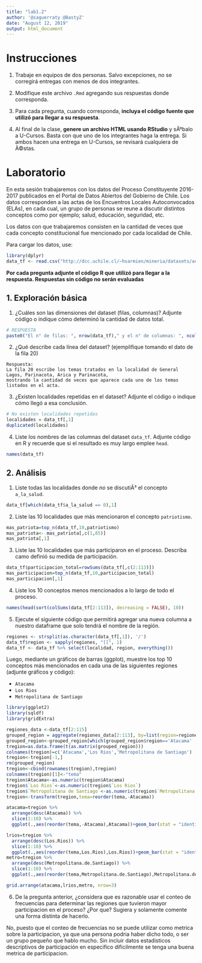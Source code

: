 ```yaml
---
title: "lab1.2"
author: '@saguerraty @BastyZ'
date: "August 12, 2019"
output: html_document
---
```

# Instrucciones

1. Trabaje en equipos de dos personas. Salvo excepciones, no se corregirá entregas con menos de dos integrantes.

2. Modifique este archivo `.Rmd` agregando sus respuestas donde corresponda.

3. Para cada pregunta, cuando corresponda, **incluya el código fuente que utilizó para llegar a su respuesta**.

4. Al final de la clase, **genere un archivo HTML usando RStudio** y sÃºbalo a U-Cursos.
   Basta con que uno de los integrantes haga la entrega. Si ambos hacen una entrega en U-Cursos, se revisará cualquiera de Ã©stas.


# Laboratorio


En esta sesión trabajaremos con los datos del Proceso Constituyente 2016-2017 publicados en el Portal de Datos Abiertos del Gobierno de Chile. Los datos corresponden a las actas de los Encuentros Locales Autoconvocados (ELAs), en cada cual, un grupo de personas se reune a discutir distintos conceptos como por ejemplo; salud, educación, seguridad, etc.

Los datos con que trabajaremos consisten en la cantidad de veces que cada concepto constitucional fue mencionado por cada localidad de Chile. 

Para cargar los datos, use:

```r
library(dplyr)
data_tf <- read.csv("http://dcc.uchile.cl/~hsarmien/mineria/datasets/actas.txt", header = T)
```


**Por cada pregunta adjunte el código R que utilizó para llegar a la respuesta. Respuestas sin código no serán evaluadas**

## 1. Exploración básica

1. ¿Cuáles son las dimensiones del dataset (filas, columnas)? Adjunte código o indique cómo determinó la cantidad de datos total. 

```r
# RESPUESTA
paste0("El n° de filas: ", nrow(data_tf)," y el n° de columnas: ", ncol(data_tf))
```

2. ¿Qué describe cada línea del dataset? (ejemplifique tomando el dato de la fila 20)

```
Respuesta:
La fila 20 escribe los temas tratados en la localidad de General Lagos, Parinacota, Arica y Parinacota,
mostrando la cantidad de veces que aparece cada uno de los temas listados en el acta.
```

3. ¿Existen localidades repetidas en el dataset? Adjunte el código o indique cómo llegó a esa conclusión.

```r
# No existen localidades repetidas
localidades = data_tf[,1]
duplicated(localidades)
```

4. Liste los nombres de las columnas del dataset `data_tf`. Adjunte código en R y recuerde que si el resultado es muy largo emplee `head`. 

```r
names(data_tf)
```


## 2. Análisis


 1. Liste todas las localidades donde *no* se discutiÃ³ el concepto `a_la_salud`.
```r
data_tf[which(data_tf$a_la_salud == 0),1]
```

 2. Liste las 10 localidades que más mencionaron el concepto `patriotismo`.
```r
mas_patriota=top_n(data_tf,10,patriotismo)
mas_patriota<- mas_patriota[,c(1,85)]
mas_patriota[,1]
```

 3. Liste las 10 localidades que más participaron en el proceso. Describa camo definió su medida de participación.
```r
data_tf$participacion_total=rowSums(data_tf[,c(2:113)])
mas_participacion=top_n(data_tf,10,participacion_total)
mas_participacion[,1]
```


 4. Liste los 10 conceptos menos mencionados a lo largo de todo el proceso.
```r
names(head(sort(colSums(data_tf[2:113]), decreasing = FALSE), 10))
```

 5. Ejecute el  siguiente código que permitirá agregar una nueva columna a nuestro dataframe que solo tendrá el nombre de la región.
```r
regiones <- strsplit(as.character(data_tf[,1]), '/')
data_tf$region <- sapply(regiones, "[[", 1)
data_tf <- data_tf %>% select(localidad, region, everything())
```

Luego, mediante un gráficos de barras (ggplot), muestre los top 10 conceptos más mencionados en cada una de las siguientes regiones (adjunte gráficos y código):

- `Atacama`
- `Los Rios`
- `Metropolitana de Santiago`

```r
library(ggplot2)
library(sqldf)
library(gridExtra)

regiones_data <-data_tf[2:115]
grouped_region = aggregate(regiones_data[2:113], by=list(region=regiones_data$region), FUN=sum)
grouped_region<-grouped_region[which(grouped_region$region=='Atacama' | grouped_region$region=='Los Rios' | grouped_region$region=='Metropolitana de Santiago'),]
tregion=as.data.frame(t(as.matrix(grouped_region)))
colnames(tregion)=c('Atacama','Los Rios','Metropolitana de Santiago')
tregion<-tregion[-1,]
rm(grouped_region)
tregion<-cbind(rownames(tregion),tregion)
colnames(tregion)[1]<-"tema"
tregion$Atacama<-as.numeric(tregion$Atacama)
tregion$`Los Rios`<-as.numeric(tregion$`Los Rios`)
tregion$`Metropolitana de Santiago`<-as.numeric(tregion$`Metropolitana de Santiago`)
tregion<-transform(tregion,tema=reorder(tema,-Atacama))

atacama=tregion %>%
  arrange(desc(Atacama)) %>%
  slice(1:10) %>%
  ggplot(.,aes(reorder(tema,-Atacama),Atacama))+geom_bar(stat = "identity")+theme(legend.position = "none")+xlab("Atacama")+coord_flip()

lrios=tregion %>%
  arrange(desc(Los.Rios)) %>%
  slice(1:10) %>%
  ggplot(.,aes(reorder(tema,Los.Rios),Los.Rios))+geom_bar(stat = "identity")+theme(legend.position = "none")+xlab("Los Rios")+coord_flip()
metro=tregion %>%
  arrange(desc(Metropolitana.de.Santiago)) %>%
  slice(1:10) %>%
  ggplot(.,aes(reorder(tema,Metropolitana.de.Santiago),Metropolitana.de.Santiago))+geom_bar(stat = "identity")+theme(legend.position = "none")+xlab("Region metropolitana")+coord_flip()

grid.arrange(atacama,lrios,metro, nrow=3)

```


6. De la pregunta anterior, ¿considera que es razonable usar el conteo de frecuencias para determinar las regiones que tuvieron mayor participacion en el proceso? ¿Por que? Sugiera y solamente comente una forma distinta de hacerlo.

No, puesto que el conteo de frecuencias no se puede utilizar como metrica sobre la participacion, ya que una persona podria haber dicho todo, o ser un grupo pequeño que hablo mucho. Sin incluir datos estadisticos descriptivos de participación en especifico dificilmente se tenga una buena metrica de participacion.

